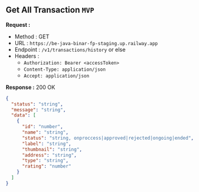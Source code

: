 
## Get All Transaction `MVP`

**Request :**

- Method : <Badge method="GET">GET</Badge>
- URL : `https://be-java-binar-fp-staging.up.railway.app`
- Endpoint : `/v1/transactions/history` or else
- Headers :
  - `Authorization: Bearer <accessToken>`
  - `Content-Type: application/json`
  - `Accept: application/json`

**Response :** <Badge outline variant="success">200 OK</Badge>

```json
{
  "status": "string",
  "message": "string",
  "data": [
    {
      "id": "number",
      "name": "string",
      "status": "string, onproccess|approved|rejected|ongoing|ended",
      "label": "string",
      "thumbnail": "string",
      "address": "string",
      "type": "string",
      "rating": "number"
    }
  ]
}
```

